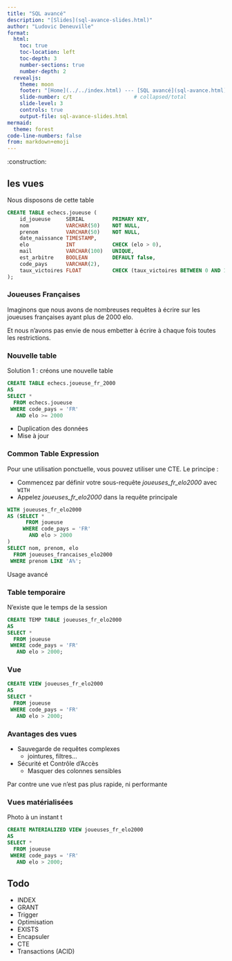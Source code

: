 ```yaml
---
title: "SQL avancé"
description: "[Slides](sql-avance-slides.html)"
author: "Ludovic Deneuville"
format: 
  html:
    toc: true
    toc-location: left
    toc-depth: 3
    number-sections: true
    number-depth: 2
  revealjs:
    theme: moon
    footer: "[Home](../../index.html) --- [SQL avancé](sql-avance.html)"
    slide-number: c/t                    # collapsed/total
    slide-level: 3
    controls: true
    output-file: sql-avance-slides.html
mermaid:
  theme: forest
code-line-numbers: false
from: markdown+emoji
---
```


:construction:

## les vues

Nous disposons de cette table

```.sql
CREATE TABLE echecs.joueuse (
    id_joueuse     SERIAL         PRIMARY KEY,   
    nom            VARCHAR(50)    NOT NULL, 
    prenom         VARCHAR(50)    NOT NULL, 
    date_naissance TIMESTAMP,                 
    elo            INT            CHECK (elo > 0),  
    mail           VARCHAR(100)   UNIQUE,         
    est_arbitre    BOOLEAN        DEFAULT false,
    code_pays      VARCHAR(2),          
    taux_victoires FLOAT          CHECK (taux_victoires BETWEEN 0 AND 1)
);
```

### Joueuses Françaises

Imaginons que nous avons de nombreuses requêtes à écrire sur les joueuses françaises ayant plus de 2000 elo.

Et nous n'avons pas envie de nous embetter à écrire à chaque fois toutes les restrictions.

### Nouvelle table

Solution 1 : créons une nouvelle table

```.sql
CREATE TABLE echecs.joueuse_fr_2000
AS
SELECT *
  FROM echecs.joueuse
 WHERE code_pays = 'FR'
   AND elo >= 2000
```

:::::: {.fragment}
::: {.callout-caution title="Problèmes"}
- Duplication des données
- Mise à jour
:::
::::::


### Common Table Expression

Pour une utilisation ponctuelle, vous pouvez utiliser une CTE. Le principe :

- Commencez par définir votre sous-requête *joueuses_fr_elo2000* avec `WITH`
- Appelez *joueuses_fr_elo2000* dans la requête principale

```.sql
WITH joueuses_fr_elo2000 
AS (SELECT *
      FROM joueuse
     WHERE code_pays = 'FR' 
       AND elo > 2000
)
SELECT nom, prenom, elo
  FROM joueuses_francaises_elo2000
 WHERE prenom LIKE 'A%';
```

:::{.notes}
Usage avancé
:::

### Table temporaire

N'existe que le temps de la session

```.sql
CREATE TEMP TABLE joueuses_fr_elo2000 
AS
SELECT *
  FROM joueuse
 WHERE code_pays = 'FR' 
   AND elo > 2000;
```

### Vue

```.sql
CREATE VIEW joueuses_fr_elo2000 
AS
SELECT *
  FROM joueuse
 WHERE code_pays = 'FR' 
   AND elo > 2000;
```

### Avantages des vues

- Sauvegarde de requêtes complexes
  - jointures, filtres...
- Sécurité et Contrôle d'Accès
  - Masquer des colonnes sensibles

Par contre une vue n'est pas plus rapide, ni performante

### Vues matérialisées

Photo à un instant t

```.sql
CREATE MATERIALIZED VIEW joueuses_fr_elo2000 
AS
SELECT *
  FROM joueuse
 WHERE code_pays = 'FR' 
   AND elo > 2000;
```




## Todo

- INDEX
- GRANT
- Trigger
- Optimisation
- EXISTS
- Encapsuler
- CTE
- Transactions (ACID)